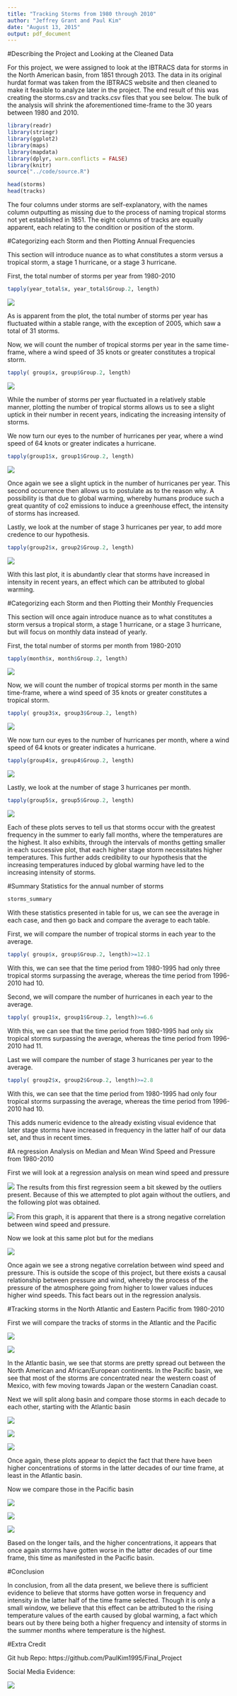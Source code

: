 ---
title: "Tracking Storms from 1980 through 2010"
author: "Jeffrey Grant and Paul Kim"
date: "August 13, 2015"
output: pdf_document
---

#Describing the Project and Looking at the Cleaned Data  

For this project, we were assigned to look at the IBTRACS data for storms in the North American basin, from 1851 through 2013. The data in its original hurdat format was taken from the IBTRACS website and then cleaned to make it feasible to analyze later in the project. The end result of this was creating the storms.csv and tracks.csv files that you see below. The bulk of the analysis will shrink the aforementioned time-frame to the 30 years between 1980 and 2010. 
   
```{r, echo=FALSE}
library(readr)
library(stringr)
library(ggplot2)
library(maps)
library(mapdata)
library(dplyr, warn.conflicts = FALSE)
library(knitr)
source("../code/source.R")
```



```{r, echo=TRUE}
head(storms)
head(tracks)
```
The four columns under storms are self-explanatory, with the names column outputting as missing due to the process of naming tropical storms not yet established in 1851. The eight columns of tracks are equally apparent, each relating to the condition or position of the storm.

#Categorizing each Storm and then Plotting Annual Frequencies 

This section will introduce nuance as to what constitutes a storm versus a tropical storm, a stage 1 hurricane, or a stage 3 hurricane.

First, the total number of storms per year from 1980-2010
```{r, echo=FALSE}
tapply(year_total$x, year_total$Group.2, length)
```
![](../images/storms_annual.png)

As is apparent from the plot, the total number of storms per year has fluctuated within a stable range, with the exception of 2005, which saw a total of 31 storms. 

Now, we will count the number of tropical storms per year in the same time-frame, where a wind speed of 35 knots or greater constitutes a tropical storm.

```{r, echo=FALSE}
tapply( group$x, group$Group.2, length)
```
![](../images/trop_annual.png)

While the number of storms per year fluctuated in a relatively stable manner, plotting the number of tropical storms allows us to see a slight uptick in their number in recent years, indicating the increasing intensity of storms.

We now turn our eyes to the number of hurricanes per year, where a wind speed of 64 knots or greater indicates a hurricane. 

```{r, echo=FALSE}
tapply(group1$x, group1$Group.2, length)                 
```
![](../images/hurr_annual.png)

Once again we see a slight uptick in the number of hurricanes per year. This second occurrence then allows us to postulate as to the reason why. A possibility is that due to global warming, whereby humans produce such a great quantity of co2 emissions to induce a greenhouse effect, the intensity of storms has increased.

Lastly, we look at the number of stage 3 hurricanes per year, to add more credence to our hypothesis. 

```{r, echo=FALSE}
tapply(group2$x, group2$Group.2, length)
```
![](../images/hurr3_annual.png)

With this last plot, it is abundantly clear that storms have increased in intensity in recent years, an effect which can be attributed to global warming.

#Categorizing each Storm and then Plotting their Monthly Frequencies

This section will once again introduce nuance as to what constitutes a storm versus a tropical storm, a stage 1 hurricane, or a stage 3 hurricane, but will focus on monthly data instead of yearly.

First, the total number of storms per month from 1980-2010
```{r, echo=FALSE}
tapply(month$x, month$Group.2, length)
```
![](../images/storms_monthly.png)

Now, we will count the number of tropical storms per month in the same time-frame, where a wind speed of 35 knots or greater constitutes a tropical storm.

```{r, echo=FALSE}
tapply( group3$x, group3$Group.2, length)
```
![](../images/trop_monthly.png)

We now turn our eyes to the number of hurricanes per month, where a wind speed of 64 knots or greater indicates a hurricane. 

```{r, echo=FALSE}
tapply(group4$x, group4$Group.2, length)                 
```
![](../images/hurr_monthly.png)

Lastly, we look at the number of stage 3 hurricanes per month.

```{r, echo=FALSE}
tapply(group5$x, group5$Group.2, length)
```
![](../images/hurr3_monthly.png)

Each of these plots serves to tell us that storms occur with the greatest frequency in the summer to early fall months, where the temperatures are the highest. It also exhibits, through the intervals of months getting smaller in each successive plot, that each higher stage storm necessitates higher temperatures. This further adds credibility to our hypothesis that the increasing temperatures induced by global warming have led to the increasing intensity of storms.

#Summary Statistics for the annual number of storms

```{r, echo=FALSE}
storms_summary
```

With these statistics presented in table for us, we can see the average in each case, and then go back and compare the average to each table.

First, we will compare the number of tropical storms in each year to the average.
```{r, echo=FALSE}
tapply( group$x, group$Group.2, length)>=12.1
```
With this, we can see that the time period from 1980-1995 had only three tropical storms surpassing the average, whereas the time period from 1996-2010 had 10.

Second, we will compare the number of hurricanes in each year to the average.
```{r, echo=FALSE}
tapply( group1$x, group1$Group.2, length)>=6.6
```
With this, we can see that the time period from 1980-1995 had only six tropical storms surpassing the average, whereas the time period from 1996-2010 had 11.

Last we will compare the number of stage 3 hurricanes per year to the average.
```{r, echo=FALSE}
tapply( group2$x, group2$Group.2, length)>=2.8
```
With this, we can see that the time period from 1980-1995 had only four tropical storms surpassing the average, whereas the time period from 1996-2010 had 10.

This adds numeric evidence to the already existing visual evidence that later stage storms have increased in frequency in the latter half of our data set, and thus in recent times. 

#A regression Analysis on Median and Mean Wind Speed and Pressure from 1980-2010 

First we will look at a regression analysis on mean wind speed and pressure

![](../images/mean_pressure_wind.png)
The results from this first regression seem a bit skewed by the outliers present. Because of this we attempted to plot again without the outliers, and the following plot was obtained.

![](../images/mean_pressure_wind_clean.png)
From this graph, it is apparent that there is a strong negative correlation between wind speed and pressure. 

Now we look at this same plot but for the medians

![](../images/median_pressure_wind.png)

Once again we see a strong negative correlation between wind speed and pressure. This is outside the scope of this project, but there exists a causal relationship between pressure and wind, whereby the process of the pressure of the atmosphere going from higher to lower values induces higher wind speeds. This fact bears out in the regression analysis.

#Tracking storms in the North Atlantic and Eastern Pacific from 1980-2010

First we will compare the tracks of storms in the Atlantic and the Pacific

![](../images/all_atlantic.png)

![](../images/all_pacific.png)

In the Atlantic basin, we see that storms are pretty spread out between the North American and African/European continents. In the Pacific basin, we see that most of the storms are concentrated near the western coast of Mexico, with few moving towards Japan or the western Canadian coast.

Next we will split along basin and compare those storms in each decade to each other, starting with the Atlantic basin

![](../images/atlantic_80s.png)

![](../images/atlantic_90s.png)

![](../images/atlantic_00s.png)

Once again, these plots appear to depict the fact that there have been higher concentrations of storms in the latter decades of our time frame, at least in the Atlantic basin.

Now we compare those in the Pacific basin

![](../images/pacific_80s.png)

![](../images/pacific_90s.png)

![](../images/pacific_00s.png)

Based on the longer tails, and the higher concentrations, it appears that once again storms have gotten worse in the latter decades of our time frame, this time as manifested in the Pacific basin.

#Conclusion

In conclusion, from all the data present, we believe there is sufficient evidence to believe that storms have gotten worse in frequency and intensity in the latter half of the time frame selected. Though it is only a small window, we believe that this effect can be attributed to the rising temperature values of the earth caused by global warming, a fact which bears out by there being both a higher frequency and intensity of storms in the summer months where temperature is the highest.

#Extra Credit

Git hub Repo: https://github.com/PaulKim1995/Final_Project

Social Media Evidence: 

![](../images/social_media_evidence.png)











